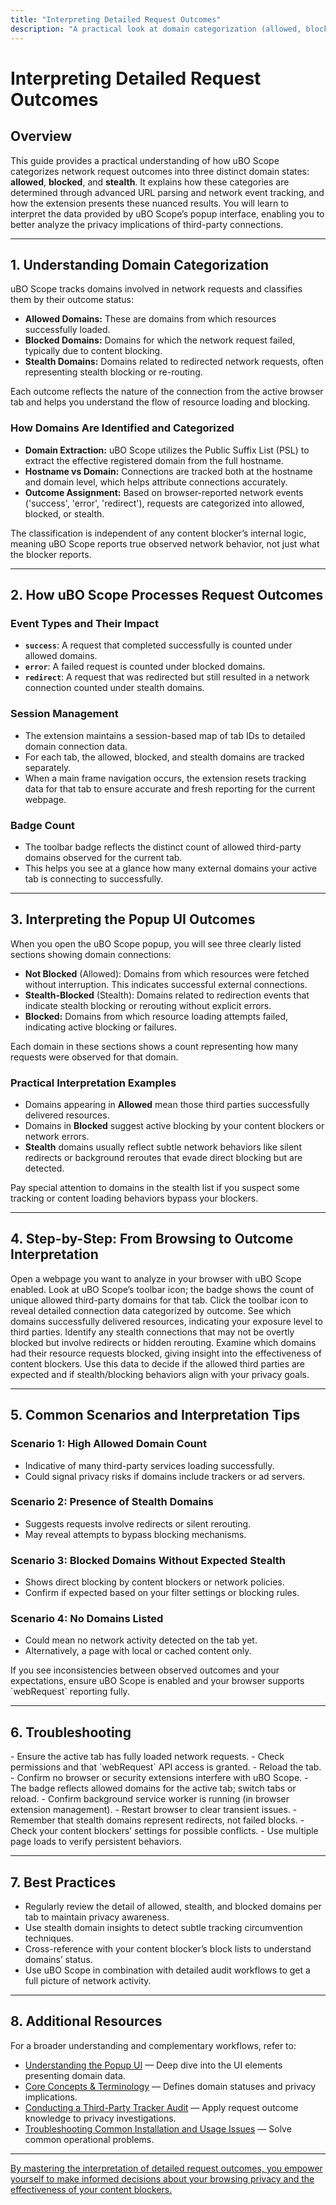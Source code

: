 ```yaml
---
title: "Interpreting Detailed Request Outcomes"
description: "A practical look at domain categorization (allowed, blocked, stealth), outcome meanings, and how the extension tracks these using advanced parsing techniques. Unpack how uBO Scope determines and presents these results, and learn to interpret nuanced cases."
---
```


# Interpreting Detailed Request Outcomes

## Overview
This guide provides a practical understanding of how uBO Scope categorizes network request outcomes into three distinct domain states: **allowed**, **blocked**, and **stealth**. It explains how these categories are determined through advanced URL parsing and network event tracking, and how the extension presents these nuanced results. You will learn to interpret the data provided by uBO Scope’s popup interface, enabling you to better analyze the privacy implications of third-party connections.

---

## 1. Understanding Domain Categorization

uBO Scope tracks domains involved in network requests and classifies them by their outcome status:

- **Allowed Domains:** These are domains from which resources successfully loaded.
- **Blocked Domains:** Domains for which the network request failed, typically due to content blocking.
- **Stealth Domains:** Domains related to redirected network requests, often representing stealth blocking or re-routing.

Each outcome reflects the nature of the connection from the active browser tab and helps you understand the flow of resource loading and blocking.

### How Domains Are Identified and Categorized
- **Domain Extraction:** uBO Scope utilizes the Public Suffix List (PSL) to extract the effective registered domain from the full hostname.
- **Hostname vs Domain:** Connections are tracked both at the hostname and domain level, which helps attribute connections accurately.
- **Outcome Assignment:** Based on browser-reported network events ('success', 'error', 'redirect'), requests are categorized into allowed, blocked, or stealth.

<Tip>
The classification is independent of any content blocker’s internal logic, meaning uBO Scope reports true observed network behavior, not just what the blocker reports.
</Tip>

---

## 2. How uBO Scope Processes Request Outcomes

### Event Types and Their Impact
- **`success`**: A request that completed successfully is counted under allowed domains.
- **`error`**: A failed request is counted under blocked domains.
- **`redirect`**: A request that was redirected but still resulted in a network connection counted under stealth domains.

### Session Management
- The extension maintains a session-based map of tab IDs to detailed domain connection data.
- For each tab, the allowed, blocked, and stealth domains are tracked separately.
- When a main frame navigation occurs, the extension resets tracking data for that tab to ensure accurate and fresh reporting for the current webpage.

### Badge Count
- The toolbar badge reflects the distinct count of allowed third-party domains observed for the current tab.
- This helps you see at a glance how many external domains your active tab is connecting to successfully.

---

## 3. Interpreting the Popup UI Outcomes

When you open the uBO Scope popup, you will see three clearly listed sections showing domain connections:

- **Not Blocked** (Allowed): Domains from which resources were fetched without interruption. This indicates successful external connections.
- **Stealth-Blocked** (Stealth): Domains related to redirection events that indicate stealth blocking or rerouting without explicit errors.
- **Blocked:** Domains from which resource loading attempts failed, indicating active blocking or failures.

Each domain in these sections shows a count representing how many requests were observed for that domain.

### Practical Interpretation Examples
- Domains appearing in **Allowed** mean those third parties successfully delivered resources.
- Domains in **Blocked** suggest active blocking by your content blockers or network errors.
- **Stealth** domains usually reflect subtle network behaviors like silent redirects or background reroutes that evade direct blocking but are detected.

<Tip>
Pay special attention to domains in the stealth list if you suspect some tracking or content loading behaviors bypass your blockers.
</Tip>

---

## 4. Step-by-Step: From Browsing to Outcome Interpretation

<Steps>
<Step title="Start Browsing a Website">
Open a webpage you want to analyze in your browser with uBO Scope enabled.
</Step>
<Step title="Observe Toolbar Badge">
Look at uBO Scope’s toolbar icon; the badge shows the count of unique allowed third-party domains for that tab.
</Step>
<Step title="Open the Popup UI">
Click the toolbar icon to reveal detailed connection data categorized by outcome.
</Step>
<Step title="Review Allowed Domains">
See which domains successfully delivered resources, indicating your exposure level to third parties.
</Step>
<Step title="Check Stealth Domains">
Identify any stealth connections that may not be overtly blocked but involve redirects or hidden rerouting.
</Step>
<Step title="Review Blocked Domains">
Examine which domains had their resource requests blocked, giving insight into the effectiveness of content blockers.
</Step>
<Step title="Correlate with Browsing Context">
Use this data to decide if the allowed third parties are expected and if stealth/blocking behaviors align with your privacy goals.
</Step>
</Steps>

---

## 5. Common Scenarios and Interpretation Tips

### Scenario 1: High Allowed Domain Count
- Indicative of many third-party services loading successfully.
- Could signal privacy risks if domains include trackers or ad servers.

### Scenario 2: Presence of Stealth Domains
- Suggests requests involve redirects or silent rerouting.
- May reveal attempts to bypass blocking mechanisms.

### Scenario 3: Blocked Domains Without Expected Stealth
- Shows direct blocking by content blockers or network policies.
- Confirm if expected based on your filter settings or blocking rules.

### Scenario 4: No Domains Listed
- Could mean no network activity detected on the tab yet.
- Alternatively, a page with local or cached content only.

<Note>
If you see inconsistencies between observed outcomes and your expectations, ensure uBO Scope is enabled and your browser supports `webRequest` reporting fully.
</Note>

---

## 6. Troubleshooting

<AccordionGroup title="Troubleshooting Request Outcome Interpretation">
<Accordion title="Popup Shows 'NO DATA' or Empty Lists">
- Ensure the active tab has fully loaded network requests.
- Check permissions and that `webRequest` API access is granted.
- Reload the tab.
- Confirm no browser or security extensions interfere with uBO Scope.
</Accordion>
<Accordion title="Toolbar Badge Does Not Update">
- The badge reflects allowed domains for the active tab; switch tabs or reload.
- Confirm background service worker is running (in browser extension management).
- Restart browser to clear transient issues.
</Accordion>
<Accordion title="Unexpected Domain Classification">
- Remember that stealth domains represent redirects, not failed blocks.
- Check your content blockers’ settings for possible conflicts.
- Use multiple page loads to verify persistent behaviors.
</Accordion>
</AccordionGroup>

---

## 7. Best Practices

- Regularly review the detail of allowed, stealth, and blocked domains per tab to maintain privacy awareness.
- Use stealth domain insights to detect subtle tracking circumvention techniques.
- Cross-reference with your content blocker’s block lists to understand domains’ status.
- Use uBO Scope in combination with detailed audit workflows to get a full picture of network activity.

---

## 8. Additional Resources

For a broader understanding and complementary workflows, refer to:

- [Understanding the Popup UI](../getting-started/ui-overview) — Deep dive into the UI elements presenting domain data.
- [Core Concepts & Terminology](../../overview/introduction-core-concepts/core-concepts-terminology) — Defines domain statuses and privacy implications.
- [Conducting a Third-Party Tracker Audit](../real-world-usage/privacy-audits) — Apply request outcome knowledge to privacy investigations.
- [Troubleshooting Common Installation and Usage Issues](../../getting-started/troubleshooting-support/common-issues) — Solve common operational problems.

---

<u>By mastering the interpretation of detailed request outcomes, you empower yourself to make informed decisions about your browsing privacy and the effectiveness of your content blockers.</u>
